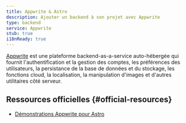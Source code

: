 ```yaml
---
title: Appwrite & Astro
description: Ajouter un backend à son projet avec Appwrite
type: backend
service: Appwrite
stub: true
i18nReady: true
---
```


[Appwrite](https://appwrite.io/) est une plateforme backend-as-a-service auto-hébergée qui fournit l'authentification et la gestion des comptes, les préférences des utilisateurs, la persistance de la base de données et du stockage, les fonctions cloud, la localisation, la manipulation d'images et d'autres utilitaires côté serveur.

## Ressources officielles \{#official-resources\}
- [Démonstrations Appwrite pour Astro](https://github.com/appwrite/demos-for-astro)